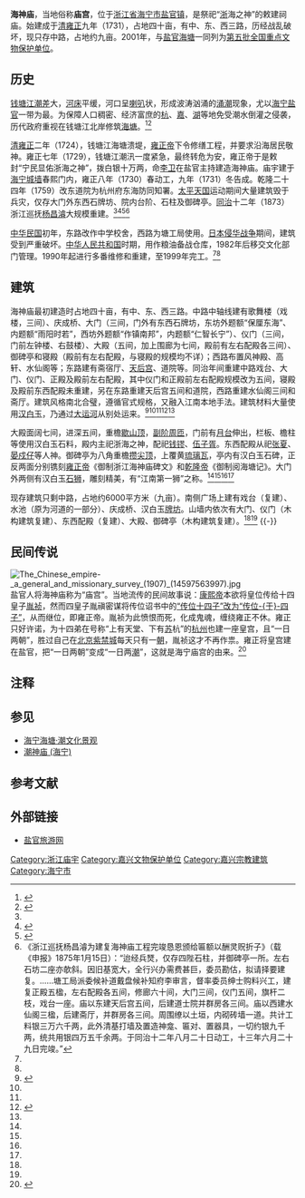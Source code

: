 {{coord|30|24|20|N|120|32|31|E|display=title|type:landmark}}
{{for|[[巴厘岛|巴厘岛]]的庙宇|海神庙}}
{{文物保护单位
| 级别 = 全国
| 名称 = [[盐官海塘|盐官海塘]]及海神庙
| 编号 = 5-307
| 分类 = 古建筑
| 时代 = [[清|清]]
| 登录 = 2001年
| 所在 = [[浙江省|浙江省]][[海宁市|海宁市]]
| Cat = 浙江全国重点文物保护单位
| 图片 = Temple of Seagod in Yanguan, stone tablet 2012.JPG
| 保护历史 =* 1982年 海宁县文物保护单位
* 1989年 [[浙江省文物保护单位|浙江省文物保护单位]]
}}
'''海神庙'''，当地俗称'''庙宫'''，位于[[浙江省|浙江省]][[海宁市|海宁市]][[盐官镇_(海宁市)|盐官镇]]，是祭祀“[[钱塘江|浙]]海之神”的敕建祠庙。始建成于[[清|清]][[雍正|雍正]]九年（1731），占地四十亩，有中、东、西三路，历经战乱破坏，现只存中路，占地约九亩。2001年，与[[盐官海塘|盐官海塘]]一同列为[[第五批全国重点文物保护单位|第五批全国重点文物保护单位]]。

==历史==
[[钱塘江|钱塘江]][[潮差|潮差]]大，[[河床|河床]]平缓，河口呈[[喇叭|喇叭]]状，形成波涛汹涌的[[涌潮|涌潮]]现象，尤以[[海宁|海宁]][[盐官镇_(海宁市)|盐官]]一带为最。为保障人口稠密、经济富庶的[[杭州|杭]]、[[嘉兴|嘉]]、[[湖州|湖]]等地免受潮水倒灌之侵袭，历代政府重视在钱塘江北岸修筑[[海塘|海塘]]。<ref>{{cite encyclopedia |year=2009|title=涌潮|encyclopedia=[[中国大百科全书|中国大百科全书]]|publisher=中国大百科全书出版社|location=北京|edition=第二版|ISBN=978-7-5000-7958-3}}</ref><ref name=HTL>{{cite book|editor=翟均廉|title=海塘录|series=钱塘江文献集成 第2册|location=杭州|publisher=杭州出版社|year=2014|isbn=978-7-80758-204-5}}</ref>{{rp|23}}

[[清|清]][[雍正|雍正]]二年（1724），钱塘江海塘溃堤，[[雍正帝|雍正帝]]下令修缮工程，并要求沿海居民敬神。雍正七年（1729），钱塘江潮汛一度紧急，最终转危为安，雍正帝于是敕封“宁民显佑浙海之神”，拨白银十万两，命[[李卫|李卫]]在盐官主持建造海神庙。庙宇建于[[海宁城墙|海宁城墙]]春熙门内，雍正八年（1730）春动工，九年（1731）冬告成。乾隆二十四年（1759）改东道院为杭州府东海防同知署。[[太平天国|太平天国]]运动期间大量建筑毁于兵灾，仅存大门外东西石牌坊、院内台阶、石柱及御碑亭。[[同治|同治]]十二年（1873）浙江巡抚[[杨昌濬|杨昌濬]]大规模重建。<ref name=HTL/>{{rp|20,181}}<ref name=HZ>{{cite book|title=纪念浙江省文物考古研究所建所二十周年论文集|location=杭州|publisher=西泠印社|year=1999|isbn=7-80517-437-7|author=黄滋|chapter=浙江海宁海神庙及其维修设计|page=264-273}}</ref><ref name=YC>{{cite book|editor=海宁市政协文教卫体与文史委员会|title=海宁历史文化遗存|location=杭州|publisher=浙江人民出版社|year=2006|isbn=7-213-03424-3|page=68}}</ref><ref name=奏折>《浙江巡抚杨昌濬为建复海神庙工程完竣恳恩颁给匾额以酬灵贶折子》（载《申报》1875年1月15日）：“迨经兵燹，仅存四陛石柱，并御碑亭一所。左右石坊二座亦欹斜。因旧基宽大，全行兴办需费甚巨，委员勘估，拟请择要建复。……塘工局派委候补道戴盘候补知府李审言，督率委员绅士购料兴工，建复正殿五楹，左右配殿各五间，修廊六十间，大门三间，仪门五间，旗杆二枝，戏台一座。庙以东建天后宫五间，后建道士院并群房各三间。庙以西建水仙阁三楹，后建斋厅，并群房各三间。周围缭以土垣，内砌砖墙一道。共计工料银三万六千两，此外清基打墙及置造神龛、匾对、置器具，一切约银九千两，统共用银四万五千余两。于同治十二年八月二十日动工，十三年六月二十九日完竣。”</ref>

[[中華民國大陸時期|中华民国]]初年，东路改作中学校舍，西路为塘工局使用。[[日本侵华战争|日本侵华战争]]期间，建筑受到严重破坏。[[中华人民共和国|中华人民共和国]]时期，用作粮油备战仓库，1982年后移交文化部门管理。1990年起进行多番维修和重建，至1999年完工。<ref name=HZ/><ref name=YC/>

==建筑==
海神庙最初建造时占地四十亩，有中、东、西三路。中路中轴线建有歌舞楼（戏楼，三间）、庆成桥、大门（三间，门外有东西石牌坊，东坊外题额“保厘东海”、内题额“雨阳时若”，西坊外题额“作镇南邦”，内题额“仁智长宁”）、仪门（三间，门前左钟楼、右鼓楼）、大殿（五间，加上围廊为七间，殿前有左右配殿各三间）、御碑亭和寝殿（殿前有左右配殿，与寝殿的规模均不详）；西路布置风神殿、高轩、水仙阁等；东路建有斋宿厅、[[天后宫|天后宫]]、道院等。同治年间重建中路戏台、大门、仪门、正殿及殿前左右配殿，其中仪门和正殿前左右配殿规模改为五间，寝殿及殿前东西配殿未重建，另在东路重建天后宫五间和道院，西路重建水仙阁三间和斋厅。建筑风格南北合璧，遵循官式规格，又融入江南本地手法。建筑材料大量使用[[汉白玉|汉白玉]]，乃通过[[大运河|大运河]]从别处运来。<ref name=海塘通志>{{cite book|title=两浙海塘通志|author=方观承(纂)|location=杭州|publisher=浙江古籍出版社|year=2012|orig-year=1751|quote=敕建海神庙，在春熙门内，国朝雍正七年九月奉上谕（恭纪卷首）敕建，浙江总督李卫奏请委原任布政使张适、原任知府蒋杲、王坦监修，择海宁县治之东购买民地四十亩，启建正殿五楹，崇奉敕封宁民显佑浙海之神，以唐诚应武肃王钱镠、吴英卫公伍员配享，左右配殿各三楹，以越上大夫文种、汉忠烈公霍光、晋横山公周凯、唐潮王石瑰、昇平将军胡暹、宋宣灵王周雄、平浪侯捲帘使大将军曹春、护国宏佑公朱彝、广陵侯陆圭、静安公张夏、转运使判官黄恕、元平浪侯晏戍仔、护国佑民永固土地彭文骥、乌守忠、明宁江伯汤绍恩、茶槽土地陈旭从祀。周廻夹以修廊，中为甬道，前为仪门三楹，大门三楹，左钟楼，右鼓楼，门临河，承以石梁曰庆成桥，桥南歌舞楼三楹，缭以粉垣，辟左右为广衢，表以二石坊。殿后为重门，进内正中恭建御碑亭，敬勒圣制海神庙碑文。后为寝殿，上构岑楼，东西配殿。由正门之东启门而入为天后宫，前为斋宿厅，后为道院。正殿之西为风神殿，后有池有亭，池上为平桥，三折而度，内为高轩，为重门，后为水仙阁。规制崇闳，气象轩翥。经始于雍正八年三月，明年十有一月讫工。十一年正月钦颁御书福宁昭泰四字一幅，制额恭悬正殿，二月遣内大臣海望、直隶总督李卫告祭，乾隆四年六月钦颁御书清晏昭灵四字匾额，恭悬正殿。|page=233-234|isbn=978-7-80715-984-1}}</ref><ref name=HTL/>{{rp|181}}<ref name=HZ/><ref>{{cite book|editor=浙江省文物局|series=浙江省第三次全国文物普查新发现丛书|title=大运河遗产 上|location=杭州|publisher=浙江古籍出版社|year=2012|isbn=7-80715-818-2|page=116}}</ref><ref name=奏折/>

大殿面阔七间，进深五间，重檐[[歇山顶|歇山顶]]，[[副阶周匝|副阶周匝]]，门前有[[台基#月台|月台]]伸出，栏板、檐柱等使用汉白玉石料，殿内主祀浙海之神，配祀[[钱镠|钱镠]]、[[伍子胥|伍子胥]]。东西配殿从祀[[张夏|张夏]]、[[晏公|晏戍仔]]等人神。御碑亭为八角重檐[[攒尖顶|攒尖顶]]，上覆黄[[琉璃瓦|琉璃瓦]]，亭内有汉白玉石碑，正反两面分别镌刻[[雍正帝|雍正帝]]《御制浙江海神庙碑文》和[[乾隆帝|乾隆帝]]《御制阅海塘记》。大门外两侧有汉白玉[[石狮子|石狮]]，雕刻精美，有“江南第一狮”之称。<ref name=HZ/><ref name=海塘通志/><ref name=HTL/>{{rp|181}}<ref name=YC/>

现存建筑只剩中路，占地约6000平方米（九亩）。南侧广场上建有戏台（复建）、水池（原为河道的一部分）、庆成桥、汉白玉[[牌坊|牌坊]]。山墙内依次有大门、仪门（木构建筑复建）、东西配殿（复建）、大殿、御碑亭（木构建筑复建）。<ref name=HZ/><ref name=YC/>
{{-}}
{{Gallery
 | File:Temple_of_the_Sea_God_in_Haning_in_1736.jpg|清[[乾隆|乾隆]]元年（1736）《敕修浙江通志》海神庙图
 | File:Temple of the Sea God in Haning in 1934.jpg|民国二十三年（1934）十二月测海宁县[[清丈图|清丈图]]局部。此时海神庙东路已用作中学校舍
| File:Temple of the Sea God in Haning in 1971.tif|1971年海神庙卫星航拍，此时已仅存中路三进建筑
 | File:Temple of the Sea God in Haning 096 2016-02.jpg|南广场戏台（复建）
 | File:Temple of the Sea God in Haning 099 2018-02.jpg|南广场水池两端汉白玉牌坊
 | File:Temple of the Sea God in Haning 102 2016-02.jpg|南广场水池、庆成桥及大门
 | File:海神庙仪门.jpg|仪门（木构建筑复建）
 | File:Temple of the Sea God in Haning 120 2016-02.jpg|东配殿（木构建筑复建）
 | File:海神庙大殿.jpg|大殿
 | File:海神庙大殿2.jpg|大殿
 | File:海神庙大殿天花板1.jpg|大殿天花板及雍正帝御书匾额
 | File:海神庙御碑亭1.jpg|御碑亭（木构建筑复建）
}}

==民间传说==
[[File:The_Chinese_empire-_a_general_and_missionary_survey_(1907)_(14597563997).jpg|thumb]]
盐官人将海神庙称为“庙宫”。当地流传的民间故事说：[[康熙帝|康熙帝]]本欲将皇位传给十四皇子[[胤祯|胤祯]]，然而四皇子胤禛密谋将传位诏书中的[[雍正帝#即位之谜|“传位十四子”改为“传位-{于}-四子”]]，从而继位，即雍正帝。胤祯为此愤恨而死{{efn|1=胤祯实际死于雍正帝死后二十年。}}，化成鬼魂，缠绕雍正不休。雍正只好许诺，为十四弟在号称“上有天堂、下有[[苏州府|苏]]杭”的[[杭州府|杭州]]也建一座皇宫，且“一日两朝”，胜过自己在[[順天府|北京]][[紫禁城|紫禁城]]每天只有一[[朝会_(政治)|朝]]，胤祯这才不再作祟。雍正将皇宫建在盐官{{efn|1=自明朝初年至清朝中前期，海宁隶属于杭州。}}，把“一日两朝”变成“一日两[[钱江潮|潮]]”，这就是海宁庙宫的由来。<ref>{{cite book|editor=陆殿奎|title=浙江省民间文学集成 嘉兴市故事卷|location=杭州|publisher=浙江文艺出版社|year=1991|isbn=7-5339-0408-7|page=70-71}}</ref>

==注释==
{{notelist}}

==参见==
*[[海宁海塘·潮文化景观|海宁海塘·潮文化景观]]
*[[潮神庙_(海宁)|潮神庙 (海宁)]]

==参考文献==
{{reflist}}

== 外部链接 ==
*[http://www.qianjiangchao.com/aspweb/index/index.asp 盐官旅游网] {{Wayback|url=http://www.qianjiangchao.com/aspweb/index/index.asp |date=20201212130520 }} 
{{commons category|Temple of the Sea God}}

{{浙江全国重点文物保护单位}}
[[Category:浙江庙宇|Category:浙江庙宇]]
[[Category:嘉兴文物保护单位|Category:嘉兴文物保护单位]]
[[Category:嘉兴宗教建筑|Category:嘉兴宗教建筑]]
[[Category:海宁市|Category:海宁市]]